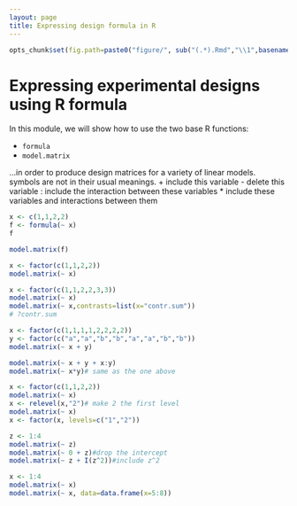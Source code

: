```yaml
---
layout: page
title: Expressing design formula in R
---
```


```r
opts_chunk$set(fig.path=paste0("figure/", sub("(.*).Rmd","\\1",basename(knitr:::knit_concord$get('infile'))), "-"))
```

# Expressing experimental designs using R formula

In this module, we will show how to use the two base R functions:

- `formula`
- `model.matrix`

...in order to produce design matrices for a variety of linear models.
symbols are not in their usual meanings. 
+ include this variable
- delete this variable
: include the interaction between these variables
* include these variables and interactions between them

```r
x <- c(1,1,2,2)
f <- formula(~ x)
f
```

```r
model.matrix(f)
```

```r
x <- factor(c(1,1,2,2))
model.matrix(~ x)
```

```r
x <- factor(c(1,1,2,2,3,3))
model.matrix(~ x)
model.matrix(~ x,contrasts=list(x="contr.sum"))
# ?contr.sum
```

```r
x <- factor(c(1,1,1,1,2,2,2,2))
y <- factor(c("a","a","b","b","a","a","b","b"))
model.matrix(~ x + y)
```

```r
model.matrix(~ x + y + x:y)
model.matrix(~ x*y)# same as the one above
```

```r
x <- factor(c(1,1,2,2))
model.matrix(~ x)
x <- relevel(x,"2")# make 2 the first level
model.matrix(~ x)
x <- factor(x, levels=c("1","2"))
```

```r
z <- 1:4
model.matrix(~ z)
model.matrix(~ 0 + z)#drop the intercept
model.matrix(~ z + I(z^2))#include z^2
```

```r
x <- 1:4
model.matrix(~ x)
model.matrix(~ x, data=data.frame(x=5:8))
```


